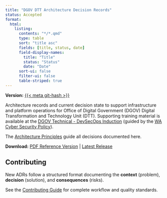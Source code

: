 ```yaml
---
title: "DGOV DTT Architecture Decision Records"
status: Accepted
format:
  html:
    listing:
      contents: "*/*.qmd"
      type: table
      sort: "title asc"
      fields: [title, status, date]
      field-display-names:
        title: "Title"
        status: "Status"
        date: "Date"
      sort-ui: false
      filter-ui: false
      table-striped: true
---
```


**Version:** [{{< meta git-hash >}}](https://github.com/wagov-dtt/architecture-decision-records)

Architecture records and current decision state to support infrastructure and platform operations for Office of Digital Government (DGOV) Digital Transformation and Technology Unit (DTT). Supporting training material is available at the [DGOV Technical - DevSecOps Induction](https://soc.cyber.wa.gov.au/training/devsecops-induction/) (guided by the [WA Cyber Security Policy](https://www.wa.gov.au/government/publications/2024-wa-government-cyber-security-policy)).

::: {.content-visible when-format="html"}

The [Architecture Principles](./architecture-principles.qmd) guide all decisions documented here.

**Download:** [PDF Reference Version](./architecture-decision-records.pdf) | [Latest Release](https://github.com/wagov-dtt/architecture-decision-records/releases/latest)

## Contributing

New ADRs follow a structured format documenting the **context** (problem), **decision** (solution), and **consequences** (risks).

See the [Contributing Guide](./CONTRIBUTING.html) for complete workflow and quality standards.

:::

